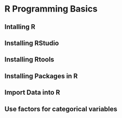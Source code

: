 # R Programming Basics


## Intalling R

## Installing RStudio

## Installing Rtools

## Installing Packages in R

## Import Data into R

## Use factors for categorical variables

